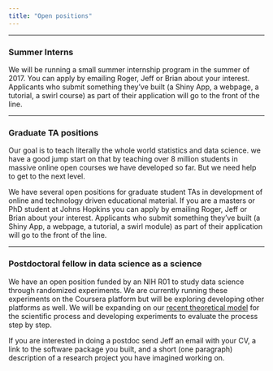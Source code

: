 ```yaml
---
title: "Open positions"
---
```


---

### Summer Interns

We will be running a small summer internship program in the summer of 2017. You can apply by emailing Roger, Jeff or Brian about your interest. Applicants who submit something they've built (a Shiny App, a webpage, a tutorial, a swirl course) as part of their application will go to the front of the line. 

---

### Graduate TA positions

Our goal is to teach literally the whole world statistics and data science. we have a good jump start on that by teaching over 8 million students in massive online open courses we have developed so far. But we need help to get to the next level. 

We have several open positions for graduate student TAs in development of online and technology driven educational material. If you are a masters or PhD student at Johns Hopkins you can apply by emailing Roger, Jeff or Brian about your interest. Applicants who submit something they've built (a Shiny App, a webpage, a tutorial, a swirl module) as part of their application will go to the front of the line. 

---


### Postdoctoral fellow in data science as a science

We have an open position funded by an NIH R01 to study data science through randomized experiments. We are currently running these experiments on the Coursera platform but will be exploring developing other platforms as well. We will be expanding on our [recent theoretical model](http://biorxiv.org/content/early/2016/07/29/066803) for the scientific process and developing experiments to evaluate the process step by step. 

If you are interested in doing a postdoc send Jeff an email with your CV, a link to the software package you built, and a short (one paragraph) description of a research project you have imagined working on.

